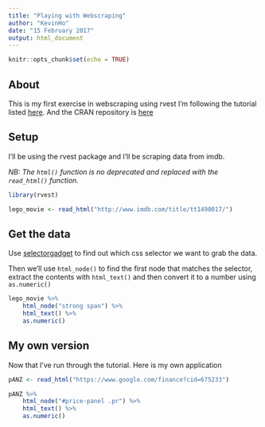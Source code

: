 ```yaml
---
title: "Playing with Webscraping"
author: "KevinHo"
date: "15 February 2017"
output: html_document
---
```


```r
knitr::opts_chunk$set(echo = TRUE)

```

## About

This is my first exercise in webscraping using rvest
I'm following the tutorial listed [here](https://blog.rstudio.org/2014/11/24/rvest-easy-web-scraping-with-r/).
And the CRAN repository is [here](https://cran.r-project.org/web/packages/rvest/index.html)

## Setup

I'll be using the rvest package and I'll be scraping data from imdb.

*NB: The `html()` function is no deprecated and replaced with the `read_html()` function.*

```r
library(rvest)

lego_movie <- read_html("http://www.imdb.com/title/tt1490017/")
```

## Get the data
Use [selectorgadget](http://selectorgadget.com/) to find out which css selector we want to grab the data.

Then we'll use `html_node()` to find the first node that matches the selector, extract the contents with `html_text()` and then convert it to a number using `as.numeric()`

```r
lego_movie %>%
    html_node("strong span") %>%
    html_text() %>%
    as.numeric()
```


## My own version

Now that I've run through the tutorial. Here is my own application

```r
pANZ <- read_html("https://www.google.com/finance?cid=675233")

pANZ %>%
    html_node("#price-panel .pr") %>%
    html_text() %>%
    as.numeric()

```

